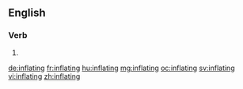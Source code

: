 ==English==

===Verb===
{{head|en|present participle}}

# {{present participle of|inflate|lang=en}}

[[de:inflating]]
[[fr:inflating]]
[[hu:inflating]]
[[mg:inflating]]
[[oc:inflating]]
[[sv:inflating]]
[[vi:inflating]]
[[zh:inflating]]
